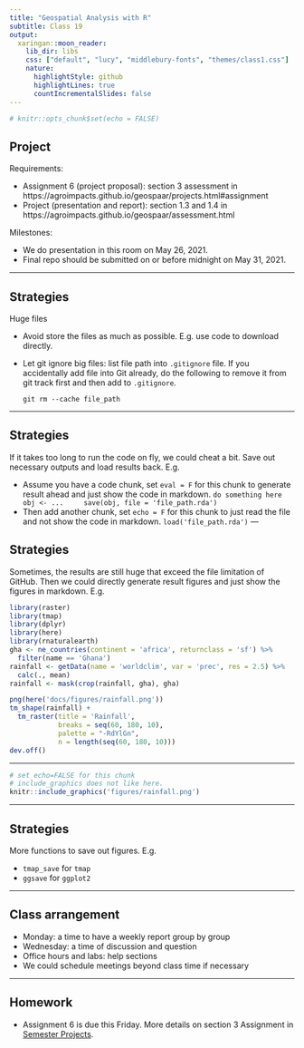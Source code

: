 ```yaml
---
title: "Geospatial Analysis with R"
subtitle: Class 19
output:
  xaringan::moon_reader:
    lib_dir: libs
    css: ["default", "lucy", "middlebury-fonts", "themes/class1.css"]
    nature:
      highlightStyle: github
      highlightLines: true
      countIncrementalSlides: false
---
```


```r
# knitr::opts_chunk$set(echo = FALSE)
```

## Project

Requirements:

- Assignment 6 (project proposal): section 3 assessment in https://agroimpacts.github.io/geospaar/projects.html#assignment
- Project (presentation and report): section 1.3 and 1.4 in https://agroimpacts.github.io/geospaar/assessment.html

Milestones:

- We do presentation in this room on May 26, 2021.
- Final repo should be submitted on or before midnight on May 31, 2021.

---

## Strategies

Huge files

- Avoid store the files as much as possible. E.g. use code to download directly.
- Let git ignore big files: list file path into `.gitignore` file. If you accidentally add file into Git already, do the following to remove it from git track first and then add to `.gitignore`.

  `git rm --cache file_path`

---

## Strategies

If it takes too long to run the code on fly, we could cheat a bit. Save out necessary outputs and load results back. E.g.
  
  - Assume you have a code chunk, set `eval = F` for this chunk to generate result ahead and just show the code in markdown.
    ```
    do something here
    obj <- ...
    save(obj, file = 'file_path.rda')
    ```
  - Then add another chunk, set `echo = F` for this chunk to just read the file and not show the code in markdown.
    ```
    load('file_path.rda')
    ```
---

## Strategies

Sometimes, the results are still huge that exceed the file limitation of GitHub. Then we could directly generate result figures and just show the figures in markdown. E.g.

```r
library(raster)
library(tmap)
library(dplyr)
library(here)
library(rnaturalearth)
gha <- ne_countries(continent = 'africa', returnclass = 'sf') %>%
  filter(name == 'Ghana')
rainfall <- getData(name = 'worldclim', var = 'prec', res = 2.5) %>% 
  calc(., mean)
rainfall <- mask(crop(rainfall, gha), gha)

png(here('docs/figures/rainfall.png'))
tm_shape(rainfall) + 
  tm_raster(title = 'Rainfall',
            breaks = seq(60, 180, 10),
            palette = "-RdYlGn", 
            n = length(seq(60, 180, 10)))
dev.off()
```

---

```r
# set echo=FALSE for this chunk
# include_graphics does not like here.
knitr::include_graphics('figures/rainfall.png')
```

---

## Strategies

More functions to save out figures. E.g.

- `tmap_save` for `tmap`
- `ggsave` for `ggplot2`

---

## Class arrangement

- Monday: a time to have a weekly report group by group
- Wednesday: a time of discussion and question
- Office hours and labs: help sections
- We could schedule meetings beyond class time if necessary

---

## Homework

- Assignment 6 is due this Friday. More details on section 3 Assignment in [Semester Projects](https://agroimpacts.github.io/geospaar/projects.html).

